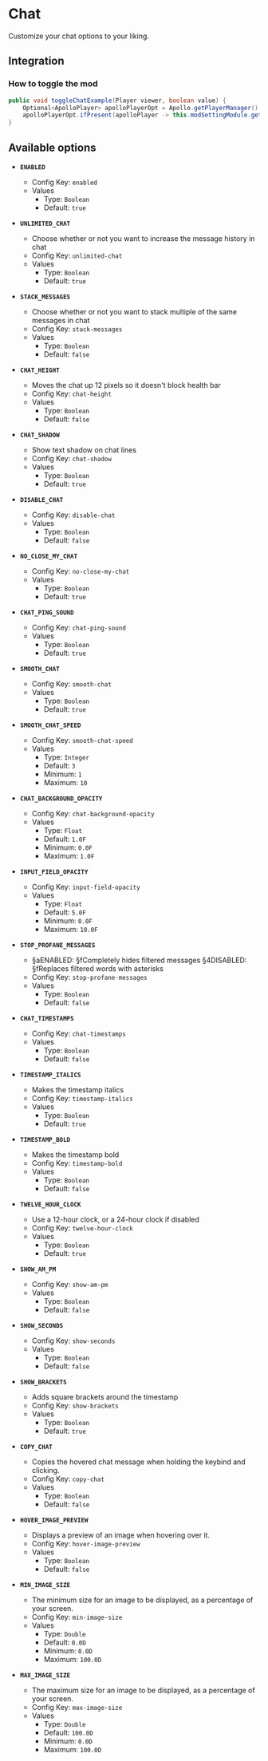 # Chat

Customize your chat options to your liking.

## Integration

### How to toggle the mod

```java
public void toggleChatExample(Player viewer, boolean value) {
    Optional<ApolloPlayer> apolloPlayerOpt = Apollo.getPlayerManager().getPlayer(viewer.getUniqueId());
    apolloPlayerOpt.ifPresent(apolloPlayer -> this.modSettingModule.getOptions().set(apolloPlayer, ModChat.ENABLED, value));
}
```

## Available options

- __`ENABLED`__
    - Config Key: `enabled`
    - Values
        - Type: `Boolean`
        - Default: `true`

- __`UNLIMITED_CHAT`__
    - Choose whether or not you want to increase the message history in chat
    - Config Key: `unlimited-chat`
    - Values
        - Type: `Boolean`
        - Default: `true`

- __`STACK_MESSAGES`__
    - Choose whether or not you want to stack multiple of the same messages in chat
    - Config Key: `stack-messages`
    - Values
        - Type: `Boolean`
        - Default: `false`

- __`CHAT_HEIGHT`__
    - Moves the chat up 12 pixels so it doesn't block health bar
    - Config Key: `chat-height`
    - Values
        - Type: `Boolean`
        - Default: `false`

- __`CHAT_SHADOW`__
    - Show text shadow on chat lines
    - Config Key: `chat-shadow`
    - Values
        - Type: `Boolean`
        - Default: `true`

- __`DISABLE_CHAT`__
    - Config Key: `disable-chat`
    - Values
        - Type: `Boolean`
        - Default: `false`

- __`NO_CLOSE_MY_CHAT`__
    - Config Key: `no-close-my-chat`
    - Values
        - Type: `Boolean`
        - Default: `true`

- __`CHAT_PING_SOUND`__
    - Config Key: `chat-ping-sound`
    - Values
        - Type: `Boolean`
        - Default: `true`

- __`SMOOTH_CHAT`__
    - Config Key: `smooth-chat`
    - Values
        - Type: `Boolean`
        - Default: `true`

- __`SMOOTH_CHAT_SPEED`__
    - Config Key: `smooth-chat-speed`
    - Values
        - Type: `Integer`
        - Default: `3`
        - Minimum: `1`
        - Maximum: `10`

- __`CHAT_BACKGROUND_OPACITY`__
    - Config Key: `chat-background-opacity`
    - Values
        - Type: `Float`
        - Default: `1.0F`
        - Minimum: `0.0F`
        - Maximum: `1.0F`

- __`INPUT_FIELD_OPACITY`__
    - Config Key: `input-field-opacity`
    - Values
        - Type: `Float`
        - Default: `5.0F`
        - Minimum: `0.0F`
        - Maximum: `10.0F`

- __`STOP_PROFANE_MESSAGES`__
    - §aENABLED: §fCompletely hides filtered messages 
§4DISABLED: §fReplaces filtered words with asterisks
    - Config Key: `stop-profane-messages`
    - Values
        - Type: `Boolean`
        - Default: `false`

- __`CHAT_TIMESTAMPS`__
    - Config Key: `chat-timestamps`
    - Values
        - Type: `Boolean`
        - Default: `false`

- __`TIMESTAMP_ITALICS`__
    - Makes the timestamp italics
    - Config Key: `timestamp-italics`
    - Values
        - Type: `Boolean`
        - Default: `true`

- __`TIMESTAMP_BOLD`__
    - Makes the timestamp bold
    - Config Key: `timestamp-bold`
    - Values
        - Type: `Boolean`
        - Default: `false`

- __`TWELVE_HOUR_CLOCK`__
    - Use a 12-hour clock, or a 24-hour clock if disabled
    - Config Key: `twelve-hour-clock`
    - Values
        - Type: `Boolean`
        - Default: `true`

- __`SHOW_AM_PM`__
    - Config Key: `show-am-pm`
    - Values
        - Type: `Boolean`
        - Default: `false`

- __`SHOW_SECONDS`__
    - Config Key: `show-seconds`
    - Values
        - Type: `Boolean`
        - Default: `false`

- __`SHOW_BRACKETS`__
    - Adds square brackets around the timestamp
    - Config Key: `show-brackets`
    - Values
        - Type: `Boolean`
        - Default: `true`

- __`COPY_CHAT`__
    - Copies the hovered chat message when holding the keybind and clicking.
    - Config Key: `copy-chat`
    - Values
        - Type: `Boolean`
        - Default: `false`

- __`HOVER_IMAGE_PREVIEW`__
    - Displays a preview of an image when hovering over it.
    - Config Key: `hover-image-preview`
    - Values
        - Type: `Boolean`
        - Default: `false`

- __`MIN_IMAGE_SIZE`__
    - The minimum size for an image to be displayed, as a percentage of your screen.
    - Config Key: `min-image-size`
    - Values
        - Type: `Double`
        - Default: `0.0D`
        - Minimum: `0.0D`
        - Maximum: `100.0D`

- __`MAX_IMAGE_SIZE`__
    - The maximum size for an image to be displayed, as a percentage of your screen.
    - Config Key: `max-image-size`
    - Values
        - Type: `Double`
        - Default: `100.0D`
        - Minimum: `0.0D`
        - Maximum: `100.0D`


